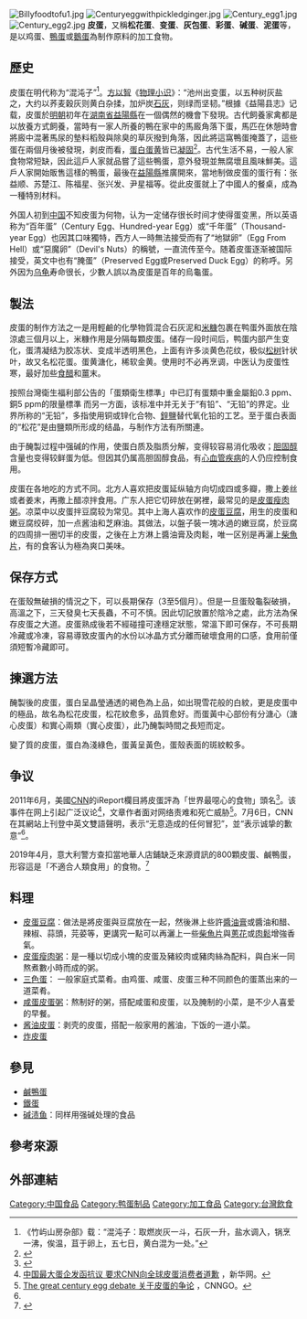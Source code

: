 {{NoteTA
|G1 = Food
}}
{{Infobox Chinese |pic = Century egg sliced open.jpeg| piccap=切开的皮蛋|c=[[wiktionary:皮|皮]][[wiktionary:蛋|蛋]]|c2=[[wiktionary:松|松]][[wiktionary:花|花]][[wiktionary:蛋|蛋]]|p=''pídàn''|p2=''sōnghuādàn''|j=''pei4 daan2''|j2=''cung4 faa1 daan2''|poj=phî-tàn|lmz=bhidhe|sha=[bìdᴇ́]|poj2=chhái-tàn (彩蛋)<br/>hoe-nn̄g or he-nn̄g (灰卵)|vie=trứng bách thảo|l=''leather/skin egg''|l2=''pine-patterned egg''|tha=ไข่เยี่ยวม้า<br>(khai-yiew-ma)|
mid__mid__high-down ''oeuf pourri à la chinoise ["oeuf de cent ans", en laotien littéralement "oeuf (sentant) l'urine de cheval''"])}}
[[File:Billyfoodtofu1.jpg|thumb]]
[[File:Centuryeggwithpickledginger.jpg|thumb]]
[[File:Century_egg1.jpg|thumb]]
[[File:Century_egg2.jpg|thumb]]
'''皮蛋'''，又稱'''松花蛋'''、'''变蛋'''、'''灰包蛋'''、'''彩蛋'''、'''碱蛋'''、'''泥蛋'''等，是以鸡蛋、[[鴨蛋|鴨蛋]]或[[鵝蛋|鵝蛋]]為制作原料的加工食物。

== 歷史 ==
皮蛋在明代称为“混沌子”<ref>《竹屿山房杂部》载：“混沌子：取燃炭灰一斗，石灰一升，盐水调入，锅烹一沸，俟温，苴于卵上，五七日，黄白混为一处。”</ref>。[[方以智|方以智]]《[[物理小识|物理小识]]》：“池州出变蛋，以五种树灰盐之，大约以荞麦穀灰则黄白杂揉，加炉炭[[石灰|石灰]]，则绿而坚韧。”根據《益陽县志》记载，皮蛋於[[明朝|明朝]]初年在[[湖南省|湖南省]][[益陽縣|益陽縣]]在一個偶然的機會下發現。古代飼養家禽都是以放養方式飼養，當時有一家人所養的鴨在家中的馬廄角落下蛋，馬匹在休憩時會將廄中混著馬尿的墊料稻殼與除臭的草灰撥到角落，因此將這窩鴨蛋掩蓋了，這些蛋在兩個月後被發現，剥皮而看，[[蛋白|蛋白]][[蛋黄|蛋黄]]皆已[[凝固|凝固]]<ref>{{Cite web |url=http://www.gotohn.com/yiyang/20041110160318.htm |title=湖南旅游网 >> 益阳旅游频道---美食篇 >> 益阳美食：益阳-{松花皮蛋}- |access-date=2006-10-02 |archive-date=2006-07-24 |archive-url=https://web.archive.org/web/20060724020816/http://www.gotohn.com/yiyang/20041110160318.htm |dead-url=no }}</ref>。古代生活不易，一般人家食物常短缺，因此這戶人家就品嘗了這些鴨蛋，意外發現並無腐壞且風味鮮美。這戶人家開始販售這樣的鴨蛋，最後在[[益陽縣|益陽縣]]推廣開來，當地制做皮蛋的蛋行有：张益顺、苏楚江、陈福星、张兴发、尹星福等。從此皮蛋就上了中國人的餐桌，成為一種特別材料。

外国人初到[[中国|中国]]不知皮蛋为何物，认为一定储存很长时间才使得蛋变黑，所以英语称为“百年蛋”（Century Egg、Hundred-year Egg）或“千年蛋”（Thousand-year Egg）也因其口味獨特，西方人一時無法接受而有了“地獄卵”（Egg From Hell）或“惡魔卵”（Devil's Nuts）的稱號，一直流传至今。随着皮蛋逐渐被国际接受，英文中也有“腌蛋”（Preserved Egg或Preserved Duck Egg）的称呼。另外因为[[乌龟|乌龟]]寿命很长，少數人誤以為皮蛋是百年的烏龜蛋。

== 製法 ==
皮蛋的制作方法之一是用輕鹼的化學物質混合石灰泥和[[米糠|米糠]]包裹在鸭蛋外面放在陰涼處三個月以上，米糠作用是分隔每顆皮蛋。储存一段时间后，鸭蛋内部产生变化，蛋清凝结为胶冻状、变成半透明黑色，上面有许多淡黄色花纹，极似[[松树|松树]]针状叶，故又名松花蛋。蛋黄溏化，稀软金黄。使用时不必再烹调，中医认为皮蛋性寒，最好加些[[食醋|食醋]]和[[薑|薑]]末。

按照台灣衛生福利部公告的「蛋類衛生標準」中已訂有蛋類中重金屬鉛0.3 ppm、銅5 ppm的限量標準 而另一方面，该标准中并无关于“有铅”、“无铅”的界定。业界所称的“无铅”，多指使用铜或锌化合物、[[硫酸鋅|鋅鹽]]替代氧化铅的工艺。至于蛋白表面的“松花”是由鹽類所形成的结晶，与制作方法有所關連。

由于醃製过程中强碱的作用，使蛋白质及脂质分解，变得较容易消化吸收；[[胆固醇|胆固醇]]含量也变得较鲜蛋为低。但因其仍属高胆固醇食品，有[[心血管疾病|心血管疾病]]的人仍应控制食用。

皮蛋在各地吃的方式不同。北方人喜欢把皮蛋延纵轴方向切成四或多瓣，撒上姜丝或者姜末，再撒上醋凉拌食用。广东人把它切碎放在粥裡，最常见的是[[皮蛋瘦肉粥|皮蛋瘦肉粥]]。凉菜中以皮蛋拌豆腐较为常见。其中上海人喜欢作的[[皮蛋豆腐|皮蛋豆腐]]，用生的皮蛋和嫩豆腐绞碎，加一点酱油和芝麻油。其做法，以盤子裝一塊冰過的嫩豆腐，於豆腐的四周排一圈切半的皮蛋，之後在上方淋上醬油膏及肉鬆，唯一区别是再灑上[[柴魚片|柴魚片]]，有的食客认为極為爽口美味。

== 保存方式 ==
{{unreferencedsect|time=2013-4-24}}
在蛋殼無破損的情況之下，可以長期保存（3至5個月）。但是一旦蛋殼龜裂破損，高溫之下，三天發臭七天長蟲，不可不慎。因此切記放置於陰冷之處，此方法為保存皮蛋之大道。皮蛋熟成後若不經碰撞可達穩定狀態，常溫下即可保存，不可長期冷藏或冷凍，容易導致皮蛋內的水份以冰晶方式分離而破壞食用的口感，食用前僅須短暫冷藏即可。

== 揀選方法 ==
{{unreferencedsect|time=2013-4-24}}
醃製後的皮蛋，蛋白呈晶瑩通透的褐色為上品，如出現雪花般的白紋，更是皮蛋中的極品，故名為松花皮蛋，松花紋愈多，品質愈好。而蛋黃中心部份有分溏心（溏心皮蛋）和實心兩類（實心皮蛋），此乃醃製時間之長短而定。

變了質的皮蛋，蛋白為淺綠色，蛋黃呈黃色，蛋殼表面的斑紋較多。

== 争议 ==
2011年6月，美國[[CNN|CNN]]的iReport欄目將皮蛋評為「世界最噁心的食物」頭名<ref>{{Cite web |url=http://www.cnngo.com/explorations/eat/ireport-most-disgusting-foods-world-053021 |title=iReport: World's most 'revolting' foods |access-date=2011-06-29 |archive-url=https://web.archive.org/web/20110629045015/http://www.cnngo.com/explorations/eat/ireport-most-disgusting-foods-world-053021 |archive-date=2011-06-29 |dead-url=yes }}</ref>。该事件在网上引起广泛议论<ref>[http://news.xinhuanet.com/local/2011-07/05/c_121625747.htm 中国最大蛋企发函抗议 要求CNN向全球皮蛋消费者道歉] {{Wayback|url=http://news.xinhuanet.com/local/2011-07/05/c_121625747.htm |date=20121125205424 }}，新华网。</ref>，文章作者面对网络责难和死亡威胁<ref name="#1">[http://www.cnngo.com/explorations/eat/great-century-egg-debate-989196 The great century egg debate 关于皮蛋的争论] {{Wayback|url=http://www.cnngo.com/explorations/eat/great-century-egg-debate-989196 |date=20110709101728 }}，CNNGO。</ref>。7月6日，CNN在其網站上刊登中英文雙語聲明，表示“无意造成的任何冒犯”，並“表示诚挚的歉意”<ref name="#1"/>。

2019年4月，意大利警方查扣當地華人店鋪缺乏來源資訊的800顆皮蛋、鹹鴨蛋，形容這是「不適合人類食用」的食物。<ref>{{cite news |title=影／歐盟下令禁止進口！意大利警「查扣800顆皮蛋」：不適合人類食用 |url=https://www.ettoday.net/news/20190416/1423185.htm |accessdate=2019-04-16 |work=ettodaY |date=2019-04-16 |archive-date=2021-03-11 |archive-url=https://web.archive.org/web/20210311061749/https://www.ettoday.net/news/20190416/1423185.htm |dead-url=no }}</ref>

== 料理 ==
*[[皮蛋豆腐|皮蛋豆腐]]：做法是將皮蛋與豆腐放在一起，然後淋上些許[[醬油膏|醬油膏]]或醬油和醋、辣椒、蒜頭，芫荽等，更講究一點可以再灑上一些[[柴魚片|柴魚片]]與[[蔥花|蔥花]]或[[肉鬆|肉鬆]]增強香氣。
*[[皮蛋瘦肉粥|皮蛋瘦肉粥]]：是一種以切成小塊的皮蛋及豬絞肉或豬肉絲為配料，與白米一同熬煮數小時而成的粥。
*[[三色蛋|三色蛋]]： 一般家庭式菜肴。由鸡蛋、咸蛋、皮蛋三种不同颜色的蛋蒸出来的一道菜肴。
*[[咸蛋皮蛋粥|咸蛋皮蛋粥]]：熬制好的粥，搭配咸蛋和皮蛋，以及腌制的小菜，是不少人喜爱的早餐。
*[[酱油皮蛋|酱油皮蛋]]：剥壳的皮蛋，搭配一般家用的酱油，下饭的一道小菜。 
*[[炸皮蛋|炸皮蛋]]

== 參見 ==
* [[鹹鴨蛋|鹹鴨蛋]]
* [[鐵蛋|鐵蛋]]
* [[碱渍鱼|碱渍鱼]]：同样用强碱处理的食品

== 參考來源 ==
<references />
== 外部連結 ==
{{Commons|Century egg}}
{{本幫菜}}
[[Category:中国食品|Category:中国食品]]
[[Category:鸭蛋制品|Category:鸭蛋制品]]
[[Category:加工食品|Category:加工食品]]
[[Category:台灣飲食|Category:台灣飲食]]
